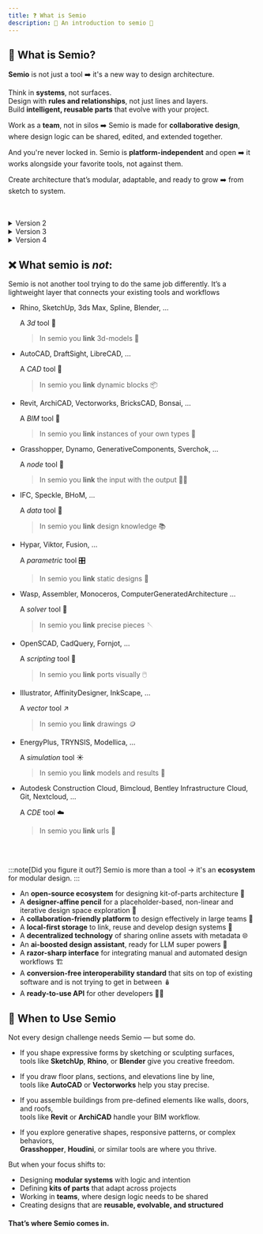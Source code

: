 ```yaml
---
title: ❓ What is Semio
description: 📖 An introduction to semio 👀
---
```



## 🧩 What is Semio?

**Semio** is not just a tool ➡️ it's a new way to design architecture.

Think in **systems**, not surfaces.  
Design with **rules and relationships**, not just lines and layers.  
Build **intelligent, reusable parts** that evolve with your project.

Work as a **team**, not in silos ➡️ Semio is made for **collaborative design**, where design logic can be shared, edited, and extended together.

And you're never locked in. Semio is **platform-independent** and open ➡️ it works alongside your favorite tools, not against them.

Create architecture that’s modular, adaptable, and ready to grow ➡️ from sketch to system.

<br />
<br />

<details>
  <summary>Version 2</summary>
  ## 🧩 What is Semio?

  Semio is a **framework** for thinking and designing in **systems**,  
  not just shapes.

  It’s built for **modular architecture**, where complex designs are made from  
  **smart**, **reusable parts** that can adapt and grow over time.

  Unlike traditional modeling tools that focus on **geometry** or **drawings**,  
  Semio centers on the **logic** behind your design — the **relationships**,  
  **rules**, and **components** that define how things fit together.

  By modeling **intelligence** instead of just form,  
  Semio helps you **reuse**, **remix**, and **evolve** your designs  
  with **clarity**, **consistency**, and **control**.
</details>

<details>
  <summary>Version 3</summary>
  ## 🧩 What is Semio?

  **Semio is a design system for modular architecture.**  
  It helps you build with **parts** — not just shapes.

  With Semio, you design using **clear rules** and **reusable components**.  
  You focus on how things **connect** and **behave**, not just how they look.

  Instead of one big model, Semio lets you organize your work into **smart**, **flexible pieces**  
  that can be **reused**, **rearranged**, and **scaled**.

  It gives **structure** to your ideas — so you can work faster, collaborate better,  
  and make changes with **confidence**.
</details>

<details>
  <summary>Version 4</summary>
  ## 🧩 What is Semio?

  **Semio** is not just a tool — it's a new way to design architecture.

  Think in **systems**, not surfaces.  
  Design with **rules and relationships**, not just lines and layers.  
  Build  **intelligent parts** that evolve, not static shapes that get redrawn.

  Semio helps you create architecture that’s **modular**, **reusable**, and ready to adapt — whether you're sketching, iterating, or collaborating at scale.
</details>

## ❌ What semio is _not_:

<Aside>
Semio is not another tool trying to do the same job differently. It’s a lightweight layer that connects your existing tools and workflows
</Aside>

- Rhino, SketchUp, 3ds Max, Spline, Blender, ...

  A _3d_ tool 🐚

  > In semio you **link** 3d-models 🎋

- AutoCAD, DraftSight, LibreCAD, ...

  A _CAD_ tool 📐

  > In semio you **link** dynamic blocks 📦

- Revit, ArchiCAD, Vectorworks, BricksCAD, Bonsai, …

  A _BIM_ tool 🧱

  > In semio you **link** instances of your own types 🗿

- Grasshopper, Dynamo, GenerativeComponents, Sverchok, …

  A _node_ tool 🦗

  > In semio you **link** the input with the output ⛓️‍💥

- IFC, Speckle, BHoM, …

  A _data_ tool 📄

  > In semio you **link** design knowledge 📚

- Hypar, Viktor, Fusion, …

  A _parametric_ tool 🎛️

  > In semio you **link** static designs 🩻

- Wasp, Assembler, Monoceros, ComputerGeneratedArchitecture …

  A _solver_ tool 🎰

  > In semio you **link** precise pieces 🪡

- OpenSCAD, CadQuery, Fornjot, …

  A _scripting_ tool 📜

  > In semio you **link** ports visually 🖱️

- Illustrator, AffinityDesigner, InkScape, …

  A _vector_ tool ↗️

  > In semio you **link** drawings 🪙

- EnergyPlus, TRYNSIS, Modellica, …

  A _simulation_ tool ☀️

  > In semio you **link** models and results 🔢

- Autodesk Construction Cloud, Bimcloud, Bentley Infrastructure Cloud, Git, Nextcloud, …

  A _CDE_ tool ☁️

  > In semio you **link** urls 🔗

<br />
<br />

:::note[Did you figure it out?]
Semio is more than a tool → it's an **ecosystem** for modular design.
:::



- An **open-source ecosystem** for designing kit-of-parts architecture  🧩 
- A **designer-affine pencil** for a placeholder-based, non-linear and iterative design space exploration  🔀 
- A **collaboration-friendly platform** to design effectively in large teams  🤝 
- A **local-first storage** to link, reuse and develop design systems  🔗
- A **decentralized technology** of sharing online assets with metadata  🌐 
- An **ai-boosted design assistant**, ready for LLM super powers  🤖 
- A **razor-sharp interface** for integrating manual and automated design workflows  🏗️ 
- A **conversion-free interoperability standard** that sits on top of existing software and is not trying to get in between  🪆 
- A **ready-to-use API** for other developers 👩‍💻 



## 🧭 When to Use Semio

Not every design challenge needs Semio — but some do.

- If you shape expressive forms by sketching or sculpting surfaces,  
  tools like **SketchUp**, **Rhino**, or **Blender** give you creative freedom.

- If you draw floor plans, sections, and elevations line by line,  
  tools like **AutoCAD** or **Vectorworks** help you stay precise.

- If you assemble buildings from pre-defined elements like walls, doors, and roofs,  
  tools like **Revit** or **ArchiCAD** handle your BIM workflow.

- If you explore generative shapes, responsive patterns, or complex behaviors,  
  **Grasshopper**, **Houdini**, or similar tools are where you thrive.

But when your focus shifts to:

- Designing **modular systems** with logic and intention  
- Defining **kits of parts** that adapt across projects  
- Working in **teams**, where design logic needs to be shared  
- Creating designs that are **reusable, evolvable, and structured**

#### That’s where **Semio** comes in.

